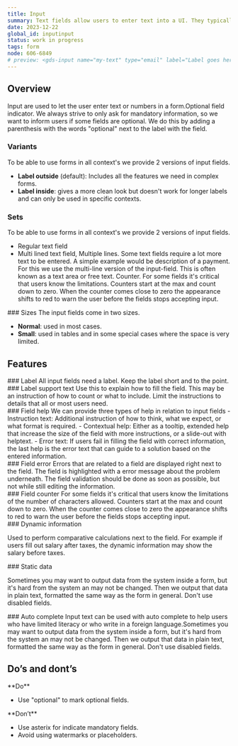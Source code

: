 ```yaml
---
title: Input
summary: Text fields allow users to enter text into a UI. They typically appear in forms and dialogs.
date: 2023-12-22
global_id: inputinput
status: work in progress
tags: form
node: 606-6849
# preview: <gds-input name="my-text" type="email" label="Label goes here" supporting-text="Supporting text goes here" clearable required >
---
```


## Overview 

Input are used to let the user enter text or numbers in a form.Optional field indicator. We always strive to only ask for mandatory information, so we want to inform users if some fields are optional. We do this by adding a parenthesis with the words "optional" next to the label with the field.


<Spacer size="medium" decorated />

### Variants
To be able to use forms in all context's we provide 2 versions of input fields.

- **Label outside** (default): Includes all the features we need in complex forms.
- **Label inside**: gives a more clean look but doesn't work for longer labels and can only be used in specific contexts.

<Grid columns={2}>
    <Figma node="606-10125" caption="Default, label outside." />
    <Figma node="606-10127" caption="Option number 2 used only in  specific contexts." />
</Grid>


<Spacer size="medium" decorated />

### Sets
To be able to use forms in all context's we provide 2 versions of input fields.

- Regular text field
- Multi lined text field, Multiple lines. Some text fields require a lot more text to be entered. A simple example would be description of a payment. For this we use the multi-line version of the input-field. This is often known as a text area or free text. Counter. For some fields it's critical that users know the limitations. Counters start at the max and count down to zero. When the counter comes close to zero the appearance shifts to red to warn the user before the fields stops accepting input.

<Grid columns={2}>
    <Figma node="606-10336" caption="Regular and search field." />
    <Figma node="606-10338" caption="Free text field." />
</Grid>


<Spacer size="medium" decorated />

<Grid columns={2}>
<div>
### Sizes
The input fields come in two sizes.

- **Normal**: used in most cases.
- **Small**: used in tables and in some special cases where the space is very limited.
</div>
<Figma node="606-10448" caption="Normal and small" />
</Grid>

<Spacer size="medium" decorated />

## Features

<Grid columns={2}>

<div>
### Label
All input fields need a label. Keep the label short and to the point.
</div>

<Figma node="607-10627" />
</Grid>

<Grid columns={2}>
<div>
### Label support text
Use this to explain how to fill the field. This may be an instruction of how to count or what to include. Limit the instructions to details that all or most users need.
</div>
<Figma node="607-10706" caption="Label support text visible." />
</Grid>

<Grid columns={2}>
<div>
### Field help
We can provide three types of help in relation to input fields
- Instruction text: Additional instruction of how to think, what we expect, or what format is required.
- Contextual help: Either as a tooltip, extended help that increase the size of the field with more instructions, or a slide-out with helptext.
- Error text: If users fail in filling the field with correct information, the last help is the error text that can guide to a solution based on the entered information.
</div>
<Figma node="609-10726" caption="Field instruction visible." />
</Grid>

<Grid columns={2}>
<div>
### Field error
Errors that are related to a field are displayed right next to the field. The field is highlighted with a error message about the problem underneath. 
The field validation should be done as soon as possible, but not while still editing the information.
</div>
<Figma node="768-6848" caption="Field error" />
</Grid>

<Grid columns={2}>
<div>
### Field counter
For some fields it's critical that users know the limitations of the number of characters allowed. Counters start at the max and count down to zero. When the counter comes close to zero the appearance shifts to red to warn the user before the fields stops accepting input.
</div>
<Figma node="609-10804" caption="Field counter" />
</Grid>

<Grid columns={2}>
<div>
### Dynamic information

Used to perform comparative calculations next to the field. For example if users fill out salary after taxes, the dynamic information may show the salary before taxes.
</div>

<Figma node="619-6291" caption="Example on dynamic information" />
</Grid>

<Grid columns={2}>
<div>
### Static data

Sometimes you may want to output data from the system inside a form, but it's hard from the system an may not be changed. Then we output that data in plain text, formatted the same way as the form in general. Don't use disabled fields.
</div>
<Figma node="619-6359" caption="Example on static data" />
</Grid>

<Grid columns={2}>
<div>
### Auto complete
Input text can be used with auto complete to help users who have limited literacy or who write in a foreign language.Sometimes you may want to output data from the system inside a form, but it's hard from the system an may not be changed. Then we output that data in plain text, formatted the same way as the form in general. Don't use disabled fields.
</div>
<Figma node="619-6406" caption="Example on autocomplete" />
</Grid>

<Spacer size="medium" decorated />

## Do’s and dont’s

<Grid columns={2}>
<div>
**Do**

- Use "optional" to mark optional fields.
</div>

<div>
**Don’t**

- Use asterix for indicate mandatory fields.
- Avoid using watermarks or placeholders. 
</div>
</Grid>

<Grid columns={2}>
    <Do><Figma node="647-6126" /></Do>
    <Dont><Figma node="647-6129" /></Dont>
    <Dont><Figma node="619-6615" /></Dont>
</Grid>